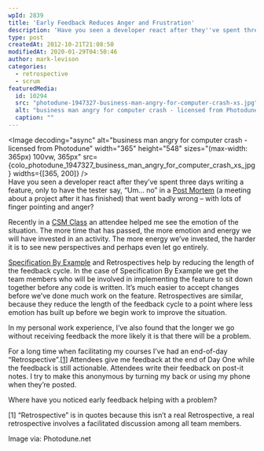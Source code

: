 ```yaml
---
wpId: 2839
title: 'Early Feedback Reduces Anger and Frustration'
description: 'Have you seen a developer react after they''ve spent three days writing a feature, only to have the tester say, "Um... no" in a Post Mortem (a meeting about a project after it has finished) that went badly wrong – with lots of finger pointing and anger? Recently in a CSM Class an attendee helped ...'
type: post
createdAt: 2012-10-21T21:08:50
modifiedAt: 2020-01-29T04:50:46
author: mark-levison
categories:
  - retrospective
  - scrum
featuredMedia:
  id: 10294
  src: "photodune-1947327-business-man-angry-for-computer-crash-xs.jpg"
  alt: "business man angry for computer crash - licensed from Photodune"
  caption: ""
---
```





<Image decoding="async" alt="business man angry for computer crash - licensed from Photodune" width="365" height="548" sizes="(max-width: 365px) 100vw, 365px" src={colo_photodune_1947327_business_man_angry_for_computer_crash_xs_jpg} widths={[365, 200]} />  
Have you seen a developer react after they’ve spent three days writing a feature, only to have the tester say, “Um… no” in a [Post Mortem](/blog/agile-retrospectives.html) (a meeting about a project after it has finished) that went badly wrong – with lots of finger pointing and anger?

Recently in a [CSM Class](/certified-scrummaster-csm-training) an attendee helped me see the emotion of the situation. The more time that has passed, the more emotion and energy we will have invested in an activity. The more energy we’ve invested, the harder it is to see new perspectives and perhaps even let go entirely.

[Specification By Example](https://specificationbyexample.com) and Retrospectives help by reducing the length of the feedback cycle. In the case of Specification By Example we get the team members who will be involved in implementing the feature to sit down together before any code is written. It’s much easier to accept changes before we’ve done much work on the feature. Retrospectives are similar, because they reduce the length of the feedback cycle to a point where less emotion has built up before we begin work to improve the situation.

In my personal work experience, I’ve also found that the longer we go without receiving feedback the more likely it is that there will be a problem.

For a long time when facilitating my courses I’ve had an end-of-day “Retrospective”.\[[1](#footnotes)\] Attendees give me feedback at the end of Day One while the feedback is still actionable. Attendees write their feedback on post-it notes. I try to make this anonymous by turning my back or using my phone when they’re posted.

Where have you noticed early feedback helping with a problem?

\[1\] “Retrospective” is in quotes because this isn’t a real Retrospective, a real retrospective involves a facilitated discussion among all team members.

Image via: Photodune.net